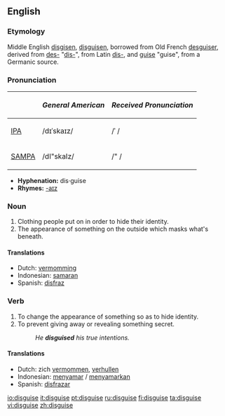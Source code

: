 ==English==

===Etymology===
Middle English [[disgisen]], [[disguisen]], borrowed from Old French [[desguiser]], derived from [[des-]] "[[dis-]]", from Latin [[dis-]], and [[guise]] "guise", from a Germanic source.

===Pronunciation===
{| border=1 cellpadding=5
! !! ''General American'' !! ''Received Pronunciation''
|-
| [[w:IPA|IPA]] || /dɪˈskaɪz/ || /ˈ /
|-
| [[w:SAMPA|SAMPA]] || /dI"skaIz/ || /" /
|}

*'''Hyphenation:''' dis·guise
*'''Rhymes:''' [[Rhymes:English:-aɪz|-aɪz]]

===Noun===
{{en-noun}} 

# Clothing people put on in order to hide their identity.
# The appearance of something on the outside which masks what's beneath.

====Translations====
*Dutch: [[vermomming]] {{f}}
*Indonesian: [[samar|samaran]]
*Spanish: [[disfraz]] {{m}}

===Verb===
{{en-verb|disguis|ing}}

# To change the appearance of something so as to hide identity.
# To prevent giving away or revealing something secret.
#:''He '''disguised''' his true intentions.''

====Translations====
*Dutch: zich [[vermommen]], [[verhullen]]
*Indonesian: [[samar|menyamar]] / [[samar|menyamarkan]]
*Spanish: [[disfrazar]]

[[io:disguise]]
[[it:disguise]]
[[pt:disguise]]
[[ru:disguise]]
[[fi:disguise]]
[[ta:disguise]]
[[vi:disguise]]
[[zh:disguise]]